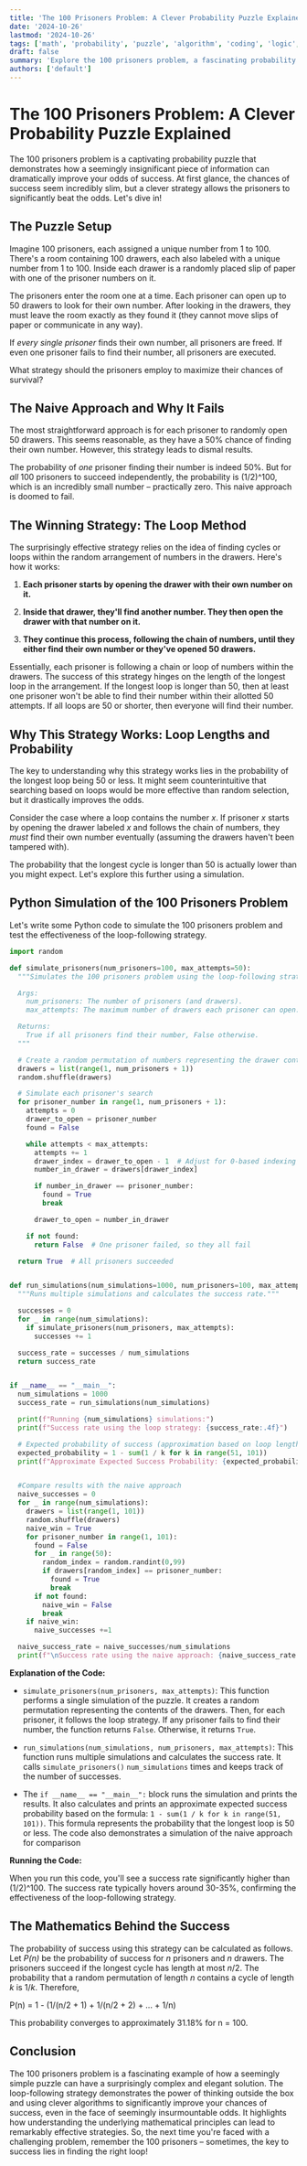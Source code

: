 ```yaml
---
title: 'The 100 Prisoners Problem: A Clever Probability Puzzle Explained'
date: '2024-10-26'
lastmod: '2024-10-26'
tags: ['math', 'probability', 'puzzle', 'algorithm', 'coding', 'logic', 'strategy', 'algorithms']
draft: false
summary: 'Explore the 100 prisoners problem, a fascinating probability puzzle with a surprisingly elegant solution. Learn the optimal strategy and see Python code demonstrating its effectiveness.'
authors: ['default']
---
```


# The 100 Prisoners Problem: A Clever Probability Puzzle Explained

The 100 prisoners problem is a captivating probability puzzle that demonstrates how a seemingly insignificant piece of information can dramatically improve your odds of success. At first glance, the chances of success seem incredibly slim, but a clever strategy allows the prisoners to significantly beat the odds. Let's dive in!

## The Puzzle Setup

Imagine 100 prisoners, each assigned a unique number from 1 to 100.  There's a room containing 100 drawers, each also labeled with a unique number from 1 to 100. Inside each drawer is a randomly placed slip of paper with one of the prisoner numbers on it.

The prisoners enter the room one at a time. Each prisoner can open up to 50 drawers to look for their own number. After looking in the drawers, they must leave the room exactly as they found it (they cannot move slips of paper or communicate in any way).

If *every single prisoner* finds their own number, all prisoners are freed. If even one prisoner fails to find their number, all prisoners are executed.

What strategy should the prisoners employ to maximize their chances of survival?

## The Naive Approach and Why It Fails

The most straightforward approach is for each prisoner to randomly open 50 drawers.  This seems reasonable, as they have a 50% chance of finding their own number. However, this strategy leads to dismal results.

The probability of *one* prisoner finding their number is indeed 50%.  But for *all* 100 prisoners to succeed independently, the probability is (1/2)^100, which is an incredibly small number – practically zero.  This naive approach is doomed to fail.

## The Winning Strategy: The Loop Method

The surprisingly effective strategy relies on the idea of finding cycles or loops within the random arrangement of numbers in the drawers.  Here's how it works:

1.  **Each prisoner starts by opening the drawer with their own number on it.**

2.  **Inside that drawer, they'll find another number. They then open the drawer with that number on it.**

3.  **They continue this process, following the chain of numbers, until they either find their own number or they've opened 50 drawers.**

Essentially, each prisoner is following a chain or loop of numbers within the drawers. The success of this strategy hinges on the length of the longest loop in the arrangement. If the longest loop is longer than 50, then at least one prisoner won't be able to find their number within their allotted 50 attempts.  If all loops are 50 or shorter, then everyone will find their number.

## Why This Strategy Works: Loop Lengths and Probability

The key to understanding why this strategy works lies in the probability of the longest loop being 50 or less.  It might seem counterintuitive that searching based on loops would be more effective than random selection, but it drastically improves the odds.

Consider the case where a loop contains the number *x*. If prisoner *x* starts by opening the drawer labeled *x* and follows the chain of numbers, they *must* find their own number eventually (assuming the drawers haven't been tampered with).

The probability that the longest cycle is longer than 50 is actually lower than you might expect. Let's explore this further using a simulation.

## Python Simulation of the 100 Prisoners Problem

Let's write some Python code to simulate the 100 prisoners problem and test the effectiveness of the loop-following strategy.

```python
import random

def simulate_prisoners(num_prisoners=100, max_attempts=50):
  """Simulates the 100 prisoners problem using the loop-following strategy.

  Args:
    num_prisoners: The number of prisoners (and drawers).
    max_attempts: The maximum number of drawers each prisoner can open.

  Returns:
    True if all prisoners find their number, False otherwise.
  """

  # Create a random permutation of numbers representing the drawer contents
  drawers = list(range(1, num_prisoners + 1))
  random.shuffle(drawers)

  # Simulate each prisoner's search
  for prisoner_number in range(1, num_prisoners + 1):
    attempts = 0
    drawer_to_open = prisoner_number
    found = False

    while attempts < max_attempts:
      attempts += 1
      drawer_index = drawer_to_open - 1  # Adjust for 0-based indexing
      number_in_drawer = drawers[drawer_index]

      if number_in_drawer == prisoner_number:
        found = True
        break

      drawer_to_open = number_in_drawer

    if not found:
      return False  # One prisoner failed, so they all fail

  return True  # All prisoners succeeded


def run_simulations(num_simulations=1000, num_prisoners=100, max_attempts=50):
  """Runs multiple simulations and calculates the success rate."""

  successes = 0
  for _ in range(num_simulations):
    if simulate_prisoners(num_prisoners, max_attempts):
      successes += 1

  success_rate = successes / num_simulations
  return success_rate


if __name__ == "__main__":
  num_simulations = 1000
  success_rate = run_simulations(num_simulations)

  print(f"Running {num_simulations} simulations:")
  print(f"Success rate using the loop strategy: {success_rate:.4f}")

  # Expected probability of success (approximation based on loop length)
  expected_probability = 1 - sum(1 / k for k in range(51, 101))
  print(f"Approximate Expected Success Probability: {expected_probability:.4f}")


  #Compare results with the naive approach
  naive_successes = 0
  for _ in range(num_simulations):
    drawers = list(range(1, 101))
    random.shuffle(drawers)
    naive_win = True
    for prisoner_number in range(1, 101):
      found = False
      for _ in range(50):
        random_index = random.randint(0,99)
        if drawers[random_index] == prisoner_number:
          found = True
          break
      if not found:
        naive_win = False
        break
    if naive_win:
      naive_successes +=1

  naive_success_rate = naive_successes/num_simulations
  print(f"\nSuccess rate using the naive approach: {naive_success_rate:.4f}") #should be close to 0
```

**Explanation of the Code:**

*   `simulate_prisoners(num_prisoners, max_attempts)`:  This function performs a single simulation of the puzzle. It creates a random permutation representing the contents of the drawers. Then, for each prisoner, it follows the loop strategy. If any prisoner fails to find their number, the function returns `False`. Otherwise, it returns `True`.

*   `run_simulations(num_simulations, num_prisoners, max_attempts)`: This function runs multiple simulations and calculates the success rate. It calls `simulate_prisoners()` `num_simulations` times and keeps track of the number of successes.

*   The `if __name__ == "__main__":` block runs the simulation and prints the results.  It also calculates and prints an approximate expected success probability based on the formula: `1 - sum(1 / k for k in range(51, 101))`.  This formula represents the probability that the longest loop is 50 or less.  The code also demonstrates a simulation of the naive approach for comparison

**Running the Code:**

When you run this code, you'll see a success rate significantly higher than (1/2)^100.  The success rate typically hovers around 30-35%, confirming the effectiveness of the loop-following strategy.

## The Mathematics Behind the Success

The probability of success using this strategy can be calculated as follows.  Let *P(n)* be the probability of success for *n* prisoners and *n* drawers. The prisoners succeed if the longest cycle has length at most *n*/2. The probability that a random permutation of length *n* contains a cycle of length *k* is 1/*k*. Therefore,

P(n) = 1 - (1/(n/2 + 1) + 1/(n/2 + 2) + ... + 1/n)

This probability converges to approximately 31.18% for n = 100.

## Conclusion

The 100 prisoners problem is a fascinating example of how a seemingly simple puzzle can have a surprisingly complex and elegant solution. The loop-following strategy demonstrates the power of thinking outside the box and using clever algorithms to significantly improve your chances of success, even in the face of seemingly insurmountable odds.  It highlights how understanding the underlying mathematical principles can lead to remarkably effective strategies. So, the next time you're faced with a challenging problem, remember the 100 prisoners – sometimes, the key to success lies in finding the right loop!
